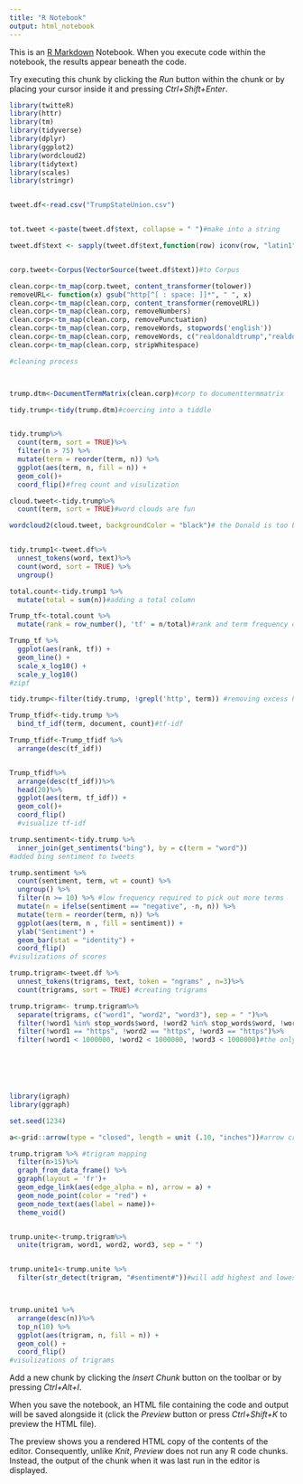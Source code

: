 ```yaml
---
title: "R Notebook"
output: html_notebook
---
```


This is an [R Markdown](http://rmarkdown.rstudio.com) Notebook. When you execute code within the notebook, the results appear beneath the code. 

Try executing this chunk by clicking the *Run* button within the chunk or by placing your cursor inside it and pressing *Ctrl+Shift+Enter*. 

```r
library(twitteR)
library(httr)
library(tm)
library(tidyverse)
library(dplyr)
library(ggplot2)
library(wordcloud2)
library(tidytext)
library(scales)
library(stringr)


tweet.df<-read.csv("TrumpStateUnion.csv")


tot.tweet <-paste(tweet.df$text, collapse = " ")#make into a string

tweet.df$text <- sapply(tweet.df$text,function(row) iconv(row, "latin1", "ASCII", sub=""))#removes emojis/problem Characters


corp.tweet<-Corpus(VectorSource(tweet.df$text))#to Corpus

clean.corp<-tm_map(corp.tweet, content_transformer(tolower))
removeURL<- function(x) gsub("http[^[ : space: ]]*", " ", x)
clean.corp<-tm_map(clean.corp, content_transformer(removeURL))
clean.corp<-tm_map(clean.corp, removeNumbers)
clean.corp<-tm_map(clean.corp, removePunctuation)
clean.corp<-tm_map(clean.corp, removeWords, stopwords('english'))
clean.corp<-tm_map(clean.corp, removeWords, c("realdonaldtrump","realdonaldtrumps"))#had to remove, dominated the word frequency charts
clean.corp<-tm_map(clean.corp, stripWhitespace)

#cleaning process



trump.dtm<-DocumentTermMatrix(clean.corp)#corp to documenttermmatrix

tidy.trump<-tidy(trump.dtm)#coercing into a tiddle


tidy.trump%>%
  count(term, sort = TRUE)%>%
  filter(n > 75) %>%
  mutate(term = reorder(term, n)) %>%
  ggplot(aes(term, n, fill = n)) + 
  geom_col()+
  coord_flip()#freq count and visulization

cloud.tweet<-tidy.trump%>%
  count(term, sort = TRUE)#word clouds are fun

wordcloud2(cloud.tweet, backgroundColor = "black")# the Donald is too big for this. 


tidy.trump1<-tweet.df%>%
  unnest_tokens(word, text)%>%
  count(word, sort = TRUE) %>%
  ungroup()

total.count<-tidy.trump1 %>%
  mutate(total = sum(n))#adding a total column

Trump_tf<-total.count %>%
  mutate(rank = row_number(), 'tf' = n/total)#rank and term frequency column

Trump_tf %>%
  ggplot(aes(rank, tf)) +
  geom_line() +
  scale_x_log10() +
  scale_y_log10()
#zipf

tidy.trump<-filter(tidy.trump, !grepl('http', term)) #removing excess html adresses 

Trump_tfidf<-tidy.trump %>%
  bind_tf_idf(term, document, count)#tf-idf

Trump_tfidf<-Trump_tfidf %>%
  arrange(desc(tf_idf))


Trump_tfidf%>%
  arrange(desc(tf_idf))%>%
  head(20)%>%
  ggplot(aes(term, tf_idf)) +
  geom_col()+
  coord_flip()
  #visualize tf-idf

trump.sentiment<-tidy.trump %>%
  inner_join(get_sentiments("bing"), by = c(term = "word"))
#added bing sentiment to tweets

trump.sentiment %>%
  count(sentiment, term, wt = count) %>%
  ungroup() %>%
  filter(n >= 10) %>% #low frequency required to pick out more terms
  mutate(n = ifelse(sentiment == "negative", -n, n)) %>%
  mutate(term = reorder(term, n)) %>%
  ggplot(aes(term, n , fill = sentiment)) +
  ylab("Sentiment") +
  geom_bar(stat = "identity") +
  coord_flip()
#visulizations of scores

trump.trigram<-tweet.df %>%
  unnest_tokens(trigrams, text, token = "ngrams" , n=3)%>%
  count(trigrams, sort = TRUE) #creating trigrams

trump.trigram<- trump.trigram%>%
  separate(trigrams, c("word1", "word2", "word3"), sep = " ")%>%
  filter(!word1 %in% stop_words$word, !word2 %in% stop_words$word, !word3 %in% stop_words$word)%>%
  filter(!word1 == "https", !word2 == "https", !word3 == "https")%>%
  filter(!word1 < 1000000, !word2 < 1000000, !word3 < 1000000)#the only way I figured out how to remove numbers


  



library(igraph)
library(ggraph)

set.seed(1234)

a<-grid::arrow(type = "closed", length = unit (.10, "inches"))#arrow creation

trump.trigram %>% #trigram mapping
  filter(n>15)%>%
  graph_from_data_frame() %>%
  ggraph(layout = 'fr')+
  geom_edge_link(aes(edge_alpha = n), arrow = a) +
  geom_node_point(color = "red") +
  geom_node_text(aes(label = name))+
  theme_void()


trump.unite<-trump.trigram%>%
  unite(trigram, word1, word2, word3, sep = " ")


trump.unite1<-trump.unite %>%
  filter(str_detect(trigram, "#sentiment#"))#will add highest and lowest sentiments to contextualize 



trump.unite1 %>%
  arrange(desc(n))%>%
  top_n(10) %>%
  ggplot(aes(trigram, n, fill = n)) +
  geom_col() +
  coord_flip()
#visulizations of trigrams

```

Add a new chunk by clicking the *Insert Chunk* button on the toolbar or by pressing *Ctrl+Alt+I*.

When you save the notebook, an HTML file containing the code and output will be saved alongside it (click the *Preview* button or press *Ctrl+Shift+K* to preview the HTML file).

The preview shows you a rendered HTML copy of the contents of the editor. Consequently, unlike *Knit*, *Preview* does not run any R code chunks. Instead, the output of the chunk when it was last run in the editor is displayed.
